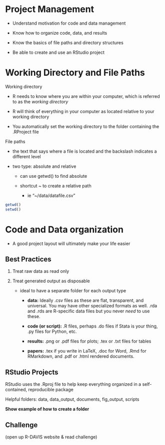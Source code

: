 # Project Management 

-   Understand motivation for code and data management

-   Know how to organize code, data, and results

-   Know the basics of file paths and directory structures

-   Be able to create and use an RStudio project

# Working Directory and File Paths

Working directory

-   R needs to know where you are within your computer, which is referred to as the *working directory*

-   R will think of everything in your computer as located relative to your working directory

-   You automatically set the working directory to the folder containing the .RProject file

File paths

-   the text that says where a file is located and the backslash indicates a different level

-   two type: absolute and relative

    -   can use getwd() to find absolute

    -   shortcut \~ to create a relative path

        -   ie "\~/data/datafile.csv"

```r
getwd()
setwd()
```

# Code and Data organization

-   A good project layout will ultimately make your life easier

## Best Practices 

1.  Treat raw data as read only

2.  Treat generated output as disposable

    -   ideal to have a separate folder for each output type

        -   **data:** Ideally .csv files as these are flat, transparent, and universal. You may have other specialized formats as well. .rda and .rds are R-specific data files but you never *need* to use these.

        -   **code (or script):** .R files, perhaps .do files if Stata is your thing, .py files for Python, etc.

        -   **results:** .png or .pdf files for plots; .tex or .txt files for tables

        -   **papers:** .tex if you write in LaTeX, .doc for Word, .Rmd for RMarkdown, and .pdf or .html rendered documents.

## RStudio Projects 

RStudio uses the .Rproj file to help keep everything organized in a self-contained, reproducible package

Helpful folders: data, data_output, documents, fig_output, scripts

**Show example of how to create a folder**

## Challenge

(open up R-DAVIS website & read challenge)

